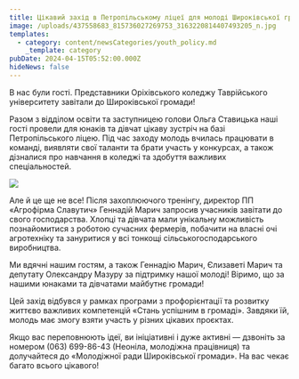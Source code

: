 ```yaml
---
title: Цікавий захід в Петропільському ліцеї для молоді Широківської громади
image: /uploads/437558683_815736027269753_3163220814407493205_n.jpg
templates:
  - category: content/newsCategories/youth_policy.md
    _template: category
pubDate: 2024-04-15T05:52:00.000Z
hideNews: false
---
```


В нас були гості. Представники Оріхівського коледжу Таврійського університету завітали до Широківської громади!

Разом з відділом освіти та заступницею голови Ольга Ставицька наші гості провели для юнаків та дівчат цікаву зустріч на базі Петропільського ліцею. Під час заходу молодь вчилась працювати в команді, виявляти свої таланти та брати участь у конкурсах, а також дізналися про навчання в коледжі та здобуття важливих спеціальностей.

![](/uploads/437536986_815736170603072_4065950945890652668_n.jpg)

Але й це ще не все! Після захоплюючого тренінгу, директор ПП «Агрофірма Славутич» Геннадій Марич запросив учасників завітати до свого господарства. Хлопці та дівчата мали унікальну можливість познайомитися з роботою сучасних фермерів, побачити на власні очі агротехніку та зануритися у всі тонкощі сільськогосподарського виробництва.

Ми вдячні нашим гостям, а також Геннадію Марич, Єлизаветі Марич та депутату Олександру Мазуру за підтримку нашої молоді! Віримо, що за нашими юнаками та дівчатами майбутнє громади!

Цей захід відбувся у рамках програми з профорієнтації та розвитку життєво важливих компетенцій «Стань успішним в громаді». Завдяки їй, молодь має змогу взяти участь у різних цікавих проєктах.

Якщо вас переповнюють ідеї, ви ініціативні і дуже активні — дзвоніть за номером (063) 699-86-43 (Неоніла, молодіжна працівниця) та долучайтеся до «Молодіжної ради Широківської громади». На вас чекає багато всього цікавого!
